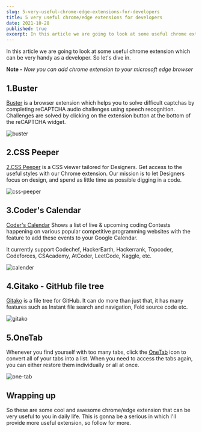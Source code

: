 ```yaml
---
slug: 5-very-useful-chrome-edge-extensions-for-developers
title: 5 very useful chrome/edge extensions for developers
date: 2021-10-28
published: true
excerpt: In this article we are going to look at some useful chrome extension which can be very handy as a developer.
---
```


In this article we are going to look at some useful chrome extension which can be very handy as a developer. So let's dive in.


**Note -** _Now you can add chrome extension to your microsoft edge browser_

## 1.Buster

[Buster](https://cutt.ly/GRFxCrv) is a browser extension which helps you to solve difficult captchas by completing reCAPTCHA audio challenges using speech recognition. Challenges are solved by clicking on the extension button at the bottom of the reCAPTCHA widget.

![buster](https://cutt.ly/wRFxHu3)

## 2.CSS Peeper

[2.CSS Peeper](https://cutt.ly/PRFcufb) is a CSS viewer tailored for Designers. Get access to the useful styles with our Chrome extension. Our mission is to let Designers focus on design, and spend as little time as possible digging in a code.

![css-peeper](https://cutt.ly/sRFcfpx)

## 3.Coder's Calendar

[Coder's Calendar](https://cutt.ly/dRFcmYM) Shows a list of live & upcoming coding Contests happening on various popular competitive programming websites with the feature to add these events to your Google Calendar.

It currently support Codechef, HackerEarth, Hackerrank, Topcoder, Codeforces, CSAcademy, AtCoder, LeetCode, Kaggle, etc.

![calender](https://cutt.ly/pRFcDxD)

## 4.Gitako - GitHub file tree

[Gitako](https://cutt.ly/ERFvr7m) is a file tree for GitHub. It can do more than just that, it has many features such as Instant file search and navigation, Fold source code etc.

![gitako](https://cutt.ly/sRFvc6r)

## 5.OneTab

Whenever you find yourself with too many tabs, click the [OneTab](https://cutt.ly/NRFbqob) icon to convert all of your tabs into a list. When you need to access the tabs again, you can either restore them individually or all at once.

![one-tab](https://cutt.ly/LRFbyXD)

## Wrapping up

So these are some cool and awesome chrome/edge extension that can be very useful to you in daily life. This is gonna be a serious in which I'll provide more useful extension, so follow for more.
